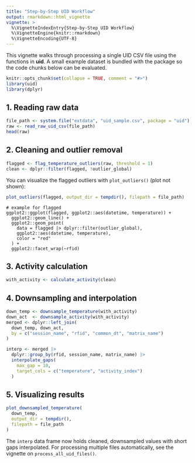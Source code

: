 ```yaml
---
title: "Step-by-Step UID Workflow"
output: rmarkdown::html_vignette
vignette: >
  %\VignetteIndexEntry{Step-by-Step UID Workflow}
  %\VignetteEngine{knitr::rmarkdown}
  %\VignetteEncoding{UTF-8}
---
```


This vignette walks through processing a single UID CSV file using the functions in **uid**. A small example dataset is bundled with the package so the code chunks below can be evaluated.

```r
knitr::opts_chunk$set(collapse = TRUE, comment = "#>")
library(uid)
library(dplyr)
```

## 1. Reading raw data

```r
file_path <- system.file("extdata", "uid_sample.csv", package = "uid")
raw <- read_raw_uid_csv(file_path)
head(raw)
```

## 2. Cleaning and outlier removal

```r
flagged <- flag_temperature_outliers(raw, threshold = 1)
clean <- dplyr::filter(flagged, !outlier_global)
```

You can visualize the flagged outliers with `plot_outliers()` (plot not shown):

```r
plot_outliers(flagged, output_dir = tempdir(), filepath = file_path)
```

```
# example for flagged
ggplot2::ggplot(flagged, ggplot2::aes(datetime, temperature)) +
  ggplot2::geom_line() +
  ggplot2::geom_point(
    data = flagged |> dplyr::filter(outlier_global),
    ggplot2::aes(datetime, temperature),
    color = "red"
  ) +
  ggplot2::facet_wrap(~rfid)
```

## 3. Activity calculation

```r
with_activity <- calculate_activity(clean)
```

## 4. Downsampling and interpolation

```r
down_temp <- downsample_temperature(with_activity)
down_act  <- downsample_activity(with_activity)
merged <- dplyr::left_join(
  down_temp, down_act,
  by = c("session_name", "rfid", "common_dt", "matrix_name")
)

interp <- merged |>
  dplyr::group_by(rfid, session_name, matrix_name) |>
  interpolate_gaps(
    max_gap = 10,
    target_cols = c("temperature", "activity_index")
  )
```

## 5. Visualizing results

```r
plot_downsampled_temperature(
  down_temp,
  output_dir = tempdir(),
  filepath = file_path
)
```

The `interp` data frame now holds cleaned, downsampled values with short gaps interpolated. For processing multiple files automatically, see the vignette on `process_all_uid_files()`.
